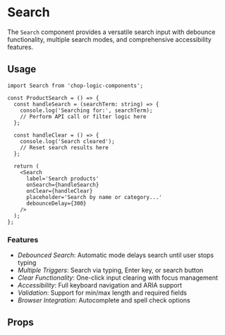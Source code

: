 
<Meta of={SearchStories} title='Molecules/Search' />

# Search

The `Search` component provides a versatile search input with debounce functionality, multiple search modes, and comprehensive accessibility features.

## Usage

```tsx
import Search from 'chop-logic-components';

const ProductSearch = () => {
  const handleSearch = (searchTerm: string) => {
    console.log('Searching for:', searchTerm);
    // Perform API call or filter logic here
  };

  const handleClear = () => {
    console.log('Search cleared');
    // Reset search results here
  };

  return (
    <Search
      label='Search products'
      onSearch={handleSearch}
      onClear={handleClear}
      placeholder='Search by name or category...'
      debounceDelay={300}
    />
  );
};
```

### Features

- _Debounced Search_: Automatic mode delays search until user stops typing
- _Multiple Triggers_: Search via typing, Enter key, or search button
- _Clear Functionality_: One-click input clearing with focus management
- _Accessibility_: Full keyboard navigation and ARIA support
- _Validation_: Support for min/max length and required fields
- _Browser Integration_: Autocomplete and spell check options

## Props

<Controls />
